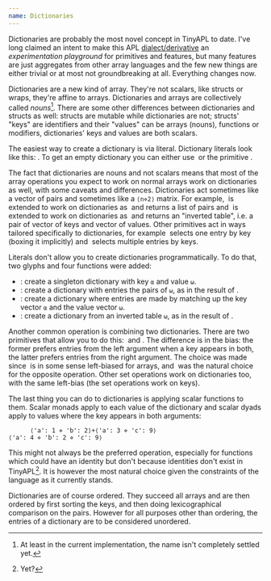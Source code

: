 ```yaml
---
name: Dictionaries
---
```


Dictionaries are probably the most novel concept in TinyAPL to date. I've long claimed an intent to make this APL [dialect/derivative](./derivative) an *experimentation playground* for primitives and features, but many features are just aggregates from other array languages and the few new things are either trivial or at most not groundbreaking at all. Everything changes now.

Dictionaries are a new kind of array. They're not scalars, like structs or wraps, they're affine to arrays. Dictionaries and arrays are collectively called *nouns*[^1]. There are some other differences between dictionaries and structs as well: structs are mutable while dictionaries are not; structs' "keys" are identifiers and their "values" can be arrays (nouns), functions or modifiers, dictionaries' keys and values are both scalars.

The easiest way to create a dictionary is via literal. Dictionary literals look like this:&nbsp;<hl code="⟨key1: val1 ⋄ key2: val2⟩" />. To get an empty dictionary you can either use&nbsp;<hl code="⟨:⟩" />&nbsp;or the primitive&nbsp;<primitive key="empty_dictionary" />.

The fact that dictionaries are nouns and not scalars means that most of the array operations you expect to work on normal arrays work on dictionaries as well, with some caveats and differences. Dictionaries act sometimes like a vector of pairs and sometimes like a `⟨n⋄2⟩` matrix. For example,&nbsp;<primitive key="major_cells" />&nbsp;is extended to work on dictionaries as <primitive key="key_value_pairs" />&nbsp;and returns a list of pairs and&nbsp;<primitive key="transpose" />&nbsp;is extended to work on dictionaries as&nbsp;<primtive key="inverted_table" /> and returns an "inverted table", i.e. a pair of vector of keys and vector of values. Other primitives act in ways tailored specifically to dictionaries, for example&nbsp;<primitive key="index" />&nbsp;selects one entry by key (boxing it implicitly) and&nbsp;<primitive key="from" />&nbsp;selects multiple entries by keys.

Literals don't allow you to create dictionaries programmatically. To do that, two glyphs and four functions were added:

* <primitive key="key_value_pair" />: create a singleton dictionary with key `⍺` and value `⍵`.
* <primitive key="from_pairs" />: create a dictionary with entries the pairs of `⍵`, as in the result of&nbsp;<primitive key="key_value_pairs" />.
* <primitive key="from_keys_and_values" />: create a dictionary where entries are made by matching up the key vector `⍺` and the value vector `⍵`.
* <primitive key="from_inverted_table" />: create a dictionary from an inverted table `⍵`, as in the result of&nbsp;<primitive key="inverted_table" />.

Another common operation is combining two dictionaries. There are two primitives that allow you to do this:&nbsp;<primitive key="union" />&nbsp;and&nbsp;<primitive key="catenate" />. The difference is in the bias: the former prefers entries from the left argument when a key appears in both, the latter prefers entries from the right argument. The choice was made since&nbsp;<primitive key="union" />&nbsp;is in some sense left-biased for arrays, and&nbsp;<primitive key="catenate" />&nbsp;was the natural choice for the opposite operation. Other set operations work on dictionaries too, with the same left-bias (the set operations work on keys).

The last thing you can do to dictionaries is applying scalar functions to them. Scalar monads apply to each value of the dictionary and scalar dyads apply to values where the key appears in both arguments:

```
      ⟨'a': 1 ⋄ 'b': 2⟩+⟨'a': 3 ⋄ 'c': 9⟩
⟨'a': 4 ⋄ 'b': 2 ⋄ 'c': 9⟩
```

This might not always be the preferred operation, especially for functions which could have an identity but don't because identities don't exist in TinyAPL[^2]. It is however the most natural choice given the constraints of the language as it currently stands.

Dictionaries are of course ordered. They succeed all arrays and are then ordered by first sorting the keys, and then doing lexicographical comparison on the pairs. However for all purposes other than ordering, the entries of a dictionary are to be considered unordered.

[^1]: At least in the current implementation, the name isn't completely settled yet.
[^2]: Yet?
